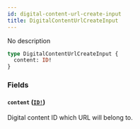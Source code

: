 ```yaml
---
id: digital-content-url-create-input
title: DigitalContentUrlCreateInput
---
```


No description

```graphql
type DigitalContentUrlCreateInput {
  content: ID!
}
```

### Fields

#### `content` ([`ID!`](/developer/api-reference/scalars/id.mdx))

Digital content ID which URL will belong to.
